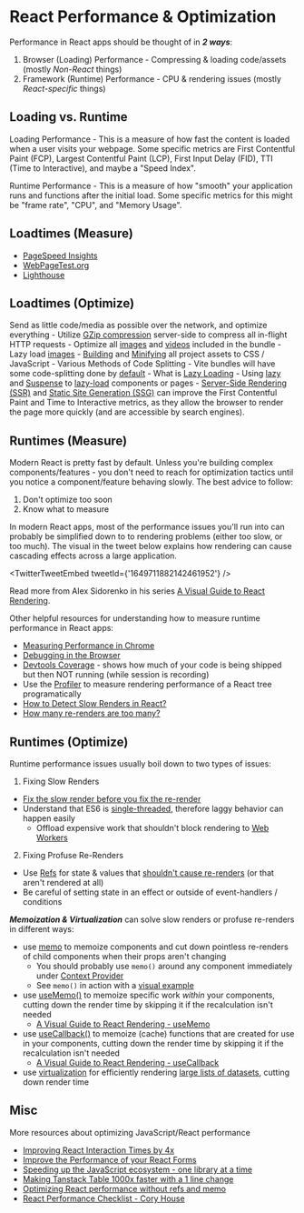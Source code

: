 
# React Performance & Optimization

Performance in React apps should be thought of in ***2 ways***:

1. Browser (Loading) Performance - Compressing &amp; loading code/assets (mostly *Non-React* things)
2. Framework (Runtime) Performance - CPU &amp; rendering issues (mostly *React-specific* things)

## Loading vs. Runtime

Loading Performance - This is a measure of how fast the content is loaded when a user visits your webpage. Some specific metrics are First Contentful Paint (FCP), Largest Contentful Paint (LCP), First Input Delay (FID), TTI (Time to Interactive), and maybe a "Speed Index".

Runtime Performance - This is a measure of how "smooth" your application runs and functions after the initial load. Some specific metrics for this might be "frame rate", "CPU", and "Memory Usage".

## Loadtimes (Measure)

- [PageSpeed Insights](https://pagespeed.web.dev/)
- [WebPageTest.org](https://webpagetest.org/)
- [Lighthouse](https://developer.chrome.com/docs/lighthouse/overview/)

## Loadtimes (Optimize)

Send as little code/media as possible over the network, and optimize everything 
	- Utilize [GZip compression](https://developer.mozilla.org/en-US/docs/Glossary/GZip_compression) server-side to compress all in-flight HTTP requests
	- Optimize all [images](https://kinsta.com/blog/optimize-images-for-web/) and [videos](https://www.keycdn.com/blog/video-optimization) included in the bundle
		- Lazy load [images](https://web.dev/browser-level-image-lazy-loading/)
	- [Building](https://vitejs.dev/config/build-options.html) and [Minifying](https://vitejs.dev/config/build-options.html#build-minify) all project assets to CSS / JavaScript
	- Various Methods of Code Splitting
		- Vite bundles will have some code-splitting done by [default](https://vitejs.dev/guide/features.html)
		- What is [Lazy Loading](https://developer.mozilla.org/en-US/docs/Web/Performance/Lazy_loading)
		- Using [lazy](https://react.dev/reference/react/lazy) and [Suspense](https://react.dev/reference/react/Suspense) to [lazy-load](https://blog.bitsrc.io/lazy-loading-react-components-with-react-lazy-and-suspense-f05c4cfde10c) components or pages
	- [Server-Side Rendering (SSR)](https://www.youtube.com/watch?v=bfLFHp7Sbkg) and [Static Site Generation (SSG)](https://www.youtube.com/watch?v=bfLFHp7Sbkg) can improve the First Contentful Paint and Time to Interactive metrics, as they allow the browser to render the page more quickly (and are accessible by search engines).

## Runtimes (Measure)

Modern React is pretty fast by default. Unless you're building complex components/features - you don't need to reach for optimization tactics until you notice a component/feature behaving slowly. The best advice to follow:

1. Don't optimize too soon 
2. Know what to measure 

In modern React apps, most of the performance issues you'll run into can probably be simplified down to to rendering problems (either too slow, or too much). The visual in the tweet below explains how rendering can cause cascading effects across a large application.

<TwitterTweetEmbed tweetId={'1649711882142461952'} />

Read more from Alex Sidorenko in his series [A Visual Guide to React Rendering](https://alexsidorenko.com/blog/react-render-always-rerenders/).

Other helpful resources for understanding how to measure runtime performance in React apps: 

- [Measuring Performance in Chrome](https://developer.chrome.com/docs/devtools/performance/)
- [Debugging in the Browser](https://javascript.info/debugging-chrome)
- [Devtools Coverage](https://developer.chrome.com/docs/devtools/coverage/) - shows how much of your code is being shipped but then NOT running (while session is recording)
- Use the [Profiler](https://react.dev/reference/react/Profiler) to measure rendering performance of a React tree programatically
- [How to Detect Slow Renders in React?](https://alexsidorenko.com/blog/react-performance-slow-renders/)
- [How many re-renders are too many?](https://alexsidorenko.com/blog/react-how-many-rerenders/)

## Runtimes (Optimize)

Runtime performance issues usually boil down to two types of issues:

1. Fixing Slow Renders 

- [Fix the slow render before you fix the re-render](https://kentcdodds.com/blog/fix-the-slow-render-before-you-fix-the-re-render)
- Understand that ES6 is [single-threaded](https://javascript.info/event-loop), therefore laggy behavior can happen easily
	- Offload expensive work that shouldn't block rendering to [Web Workers](https://developer.mozilla.org/en-US/docs/Web/API/Web_Workers_API/Using_web_workers)

2. Fixing Profuse Re-Renders 

- Use [Refs](https://react.dev/learn/referencing-values-with-refs) for state & values that [shouldn't cause re-renders](https://www.smashingmagazine.com/2020/11/react-useref-hook/) (or that aren't rendered at all)
- Be careful of setting state in an effect or outside of event-handlers / conditions


***Memoization & Virtualization*** can solve slow renders or profuse re-renders in different ways:

- use [memo](https://react.dev/reference/react/memo) to memoize components and cut down pointless re-renders of child components when their props aren't changing
	- You should probably use `memo()` around any component immediately under [Context Provider](https://alexsidorenko.com/blog/react-render-context/)
	- See `memo()` in action with a [visual example](https://codesandbox.io/s/a-visual-guide-to-react-rendering-sandbox-td70u?file=/src/sandbox.jsx)
- use [useMemo()](https://react.dev/reference/react/useMemo#usememo) to memoize specific work *within* your components, cutting down the render time by skipping it if the recalculation isn't needed
	- [A Visual Guide to React Rendering - useMemo](https://alexsidorenko.com/blog/react-render-usememo/)
- use [useCallback()](https://react.dev/reference/react/useCallback) to memoize (cache) functions that are created for use in your components, cutting down the render time by skipping it if the recalculation isn't needed
	- [A Visual Guide to React Rendering - useCallback](https://alexsidorenko.com/blog/react-render-usecallback/)
- use [virtualization](https://www.patterns.dev/posts/virtual-lists) for efficiently rendering [large lists of datasets](https://www.npmjs.com/package/react-window), cutting down render time
	
## Misc

More resources about optimizing JavaScript/React performance

- [Improving React Interaction Times by 4x](https://www.causal.app/blog/react-perf)
- [Improve the Performance of your React Forms](https://epicreact.dev/improve-the-performance-of-your-react-forms/)
- [Speeding up the JavaScript ecosystem - one library at a time](https://marvinh.dev/blog/speeding-up-javascript-ecosystem/)
- [Making Tanstack Table 1000x faster with a 1 line change](https://jpcamara.com/2023/03/07/making-tanstack-table.html)
- [Optimizing React performance without refs and memo](https://alexsidorenko.com/blog/react-optimize-rerenders-without-refs-memo/)
- [React Performance Checklist - Cory House](https://github.com/coryhouse/reactjsconsulting/issues/77)